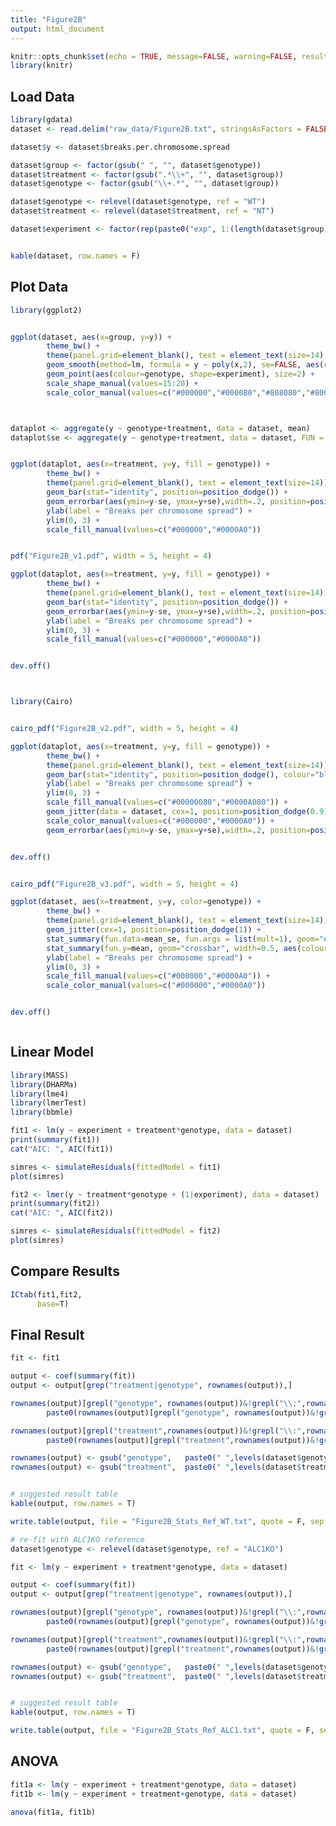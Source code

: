 ```yaml
---
title: "Figure2B"
output: html_document
---
```



<style>
pre {
  overflow-x: auto;
}
pre code {
  word-wrap: normal;
  white-space: pre;
}
.table{
  width:auto;
  font-size: 10px;
}
</style>

```r
knitr::opts_chunk$set(echo = TRUE, message=FALSE, warning=FALSE, results=TRUE, fig.align='center', fig.height=5, fig.width=8)
library(knitr)
```


## Load Data


```r
library(gdata)
dataset <- read.delim("raw_data/Figure2B.txt", stringsAsFactors = FALSE)

dataset$y <- dataset$breaks.per.chromosome.spread

dataset$group <- factor(gsub(" ", "", dataset$genotype))
dataset$treatment <- factor(gsub(".*\\+", "", dataset$group))
dataset$genotype <- factor(gsub("\\+.*", "", dataset$group))

dataset$genotype <- relevel(dataset$genotype, ref = "WT")
dataset$treatment <- relevel(dataset$treatment, ref = "NT")

dataset$experiment <- factor(rep(paste0("exp", 1:(length(dataset$group)/length(levels(dataset$group)))), each= length(levels(dataset$group))))


kable(dataset, row.names = F)
```


## Plot Data


```r
library(ggplot2)


ggplot(dataset, aes(x=group, y=y)) + 
        theme_bw() +
        theme(panel.grid=element_blank(), text = element_text(size=14), axis.text.x = element_text(angle = 90, hjust = 1)) +
        geom_smooth(method=lm, formula = y ~ poly(x,2), se=FALSE, aes(colour=genotype)) +
        geom_point(aes(colour=genotype, shape=experiment), size=2) +        
        scale_shape_manual(values=15:20) +
        scale_color_manual(values=c("#000000","#000080","#808080","#800000"))



dataplot <- aggregate(y ~ genotype+treatment, data = dataset, mean)
dataplot$se <- aggregate(y ~ genotype+treatment, data = dataset, FUN = function(x){ sd(x)/sqrt(length(x))  })$y


ggplot(dataplot, aes(x=treatment, y=y, fill = genotype)) + 
        theme_bw() +
        theme(panel.grid=element_blank(), text = element_text(size=14)) +
        geom_bar(stat="identity", position=position_dodge()) +
        geom_errorbar(aes(ymin=y-se, ymax=y+se),width=.2, position=position_dodge(.9)) +
        ylab(label = "Breaks per chromosome spread") +
        ylim(0, 3) +
        scale_fill_manual(values=c("#000000","#0000A0"))


pdf("Figure2B_v1.pdf", width = 5, height = 4)

ggplot(dataplot, aes(x=treatment, y=y, fill = genotype)) + 
        theme_bw() +
        theme(panel.grid=element_blank(), text = element_text(size=14)) +
        geom_bar(stat="identity", position=position_dodge()) +
        geom_errorbar(aes(ymin=y-se, ymax=y+se),width=.2, position=position_dodge(.9)) +
        ylab(label = "Breaks per chromosome spread") +
        ylim(0, 3) +
        scale_fill_manual(values=c("#000000","#0000A0"))


dev.off()



library(Cairo)


cairo_pdf("Figure2B_v2.pdf", width = 5, height = 4)

ggplot(dataplot, aes(x=treatment, y=y, fill = genotype)) + 
        theme_bw() +
        theme(panel.grid=element_blank(), text = element_text(size=14)) +
        geom_bar(stat="identity", position=position_dodge(), colour="black") +
        ylab(label = "Breaks per chromosome spread") +
        ylim(0, 3) +
        scale_fill_manual(values=c("#00000080","#0000A080")) +
        geom_jitter(data = dataset, cex=1, position=position_dodge(0.9),  aes(colour=genotype)) +
        scale_color_manual(values=c("#000000","#0000A0")) +
        geom_errorbar(aes(ymin=y-se, ymax=y+se),width=.2, position=position_dodge(.9))


dev.off()


cairo_pdf("Figure2B_v3.pdf", width = 5, height = 4)

ggplot(dataset, aes(x=treatment, y=y, color=genotype)) + 
        theme_bw() +
        theme(panel.grid=element_blank(), text = element_text(size=14)) + 
        geom_jitter(cex=1, position=position_dodge(1)) + 
        stat_summary(fun.data=mean_se, fun.args = list(mult=1), geom="errorbar", width=0.25, aes(colour=genotype), position=position_dodge(1)) +
        stat_summary(fun.y=mean, geom="crossbar", width=0.5, aes(colour=genotype), position=position_dodge(1)) +
        ylab(label = "Breaks per chromosome spread") +
        ylim(0, 3) +
        scale_fill_manual(values=c("#000000","#0000A0")) +
        scale_color_manual(values=c("#000000","#0000A0"))


dev.off()



```



## Linear Model


```r
library(MASS)
library(DHARMa)
library(lme4)
library(lmerTest)
library(bbmle)
```


```r
fit1 <- lm(y ~ experiment + treatment*genotype, data = dataset)
print(summary(fit1))
cat("AIC: ", AIC(fit1))

simres <- simulateResiduals(fittedModel = fit1)
plot(simres)
```

```r
fit2 <- lmer(y ~ treatment*genotype + (1|experiment), data = dataset)
print(summary(fit2))
cat("AIC: ", AIC(fit2))

simres <- simulateResiduals(fittedModel = fit2)
plot(simres)
```


## Compare Results


```r
ICtab(fit1,fit2,
      base=T)
```

## Final Result

```r
fit <- fit1

output <- coef(summary(fit))
output <- output[grep("treatment|genotype", rownames(output)),]

rownames(output)[grepl("genotype", rownames(output))&!grepl("\\:",rownames(output))] <- 
        paste0(rownames(output)[grepl("genotype", rownames(output))&!grepl("\\:",rownames(output))], " in ", levels(dataset$treatment)[1])

rownames(output)[grepl("treatment",rownames(output))&!grepl("\\:",rownames(output))] <- 
        paste0(rownames(output)[grepl("treatment",rownames(output))&!grepl("\\:",rownames(output))], " in ", levels(dataset$genotype)[1])

rownames(output) <- gsub("genotype",   paste0(" ",levels(dataset$genotype)[1], " vs. "), rownames(output))
rownames(output) <- gsub("treatment",  paste0(" ",levels(dataset$treatment)[1], " vs. "), rownames(output))


# suggested result table
kable(output, row.names = T)

write.table(output, file = "Figure2B_Stats_Ref_WT.txt", quote = F, sep = "\t", row.names = T, col.names = NA)
```

```r
# re-fit with ALC1KO reference
dataset$genotype <- relevel(dataset$genotype, ref = "ALC1KO")

fit <- lm(y ~ experiment + treatment*genotype, data = dataset)

output <- coef(summary(fit))
output <- output[grep("treatment|genotype", rownames(output)),]

rownames(output)[grepl("genotype", rownames(output))&!grepl("\\:",rownames(output))] <- 
        paste0(rownames(output)[grepl("genotype", rownames(output))&!grepl("\\:",rownames(output))], " in ", levels(dataset$treatment)[1])

rownames(output)[grepl("treatment",rownames(output))&!grepl("\\:",rownames(output))] <- 
        paste0(rownames(output)[grepl("treatment",rownames(output))&!grepl("\\:",rownames(output))], " in ", levels(dataset$genotype)[1])

rownames(output) <- gsub("genotype",   paste0(" ",levels(dataset$genotype)[1], " vs. "), rownames(output))
rownames(output) <- gsub("treatment",  paste0(" ",levels(dataset$treatment)[1], " vs. "), rownames(output))


# suggested result table
kable(output, row.names = T)

write.table(output, file = "Figure2B_Stats_Ref_ALC1.txt", quote = F, sep = "\t", row.names = T, col.names = NA)
```



## ANOVA


```r
fit1a <- lm(y ~ experiment + treatment*genotype, data = dataset)
fit1b <- lm(y ~ experiment + treatment+genotype, data = dataset)

anova(fit1a, fit1b)

```

